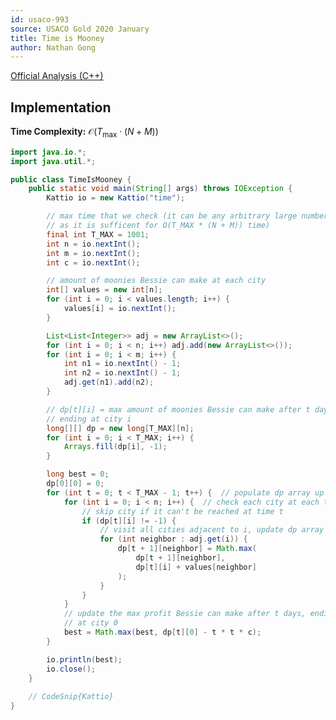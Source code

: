 ---
id: usaco-993
source: USACO Gold 2020 January
title: Time is Mooney
author: Nathan Gong
---

[Official Analysis (C++)](http://www.usaco.org/current/data/sol_time_gold_jan20.html)

## Implementation

**Time Complexity:** $\mathcal{O}(T_{\text{max}} \cdot (N + M))$

<LanguageSection>

<JavaSection>

```java
import java.io.*;
import java.util.*;

public class TimeIsMooney {
	public static void main(String[] args) throws IOException {
		Kattio io = new Kattio("time");

		// max time that we check (it can be any arbitrary large number as long 
		// as it is sufficent for O(T_MAX * (N + M)) time)
		final int T_MAX = 1001;
		int n = io.nextInt();
		int m = io.nextInt();
		int c = io.nextInt();

		// amount of moonies Bessie can make at each city
		int[] values = new int[n];
		for (int i = 0; i < values.length; i++) {
			values[i] = io.nextInt();
		}

		List<List<Integer>> adj = new ArrayList<>();
		for (int i = 0; i < n; i++) adj.add(new ArrayList<>());
		for (int i = 0; i < m; i++) {
			int n1 = io.nextInt() - 1;
			int n2 = io.nextInt() - 1;
			adj.get(n1).add(n2);
		}

		// dp[t][i] = max amount of moonies Bessie can make after t days, 
		// ending at city i
		long[][] dp = new long[T_MAX][n];
		for (int i = 0; i < T_MAX; i++) {
			Arrays.fill(dp[i], -1);
		}

		long best = 0;
		dp[0][0] = 0;
		for (int t = 0; t < T_MAX - 1; t++) {  // populate dp array up to T_MAX
			for (int i = 0; i < n; i++) {  // check each city at each time step
				// skip city if it can't be reached at time t
				if (dp[t][i] != -1) {
					// visit all cities adjacent to i, update dp array
					for (int neighbor : adj.get(i)) {
						dp[t + 1][neighbor] = Math.max(
							dp[t + 1][neighbor], 
							dp[t][i] + values[neighbor]
						);
					}
				}
			}
			// update the max profit Bessie can make after t days, ending
			// at city 0
			best = Math.max(best, dp[t][0] - t * t * c);
		}

		io.println(best);
		io.close();
	}
	
	// CodeSnip{Kattio}
}
```

</JavaSection>

</LanguageSection>
